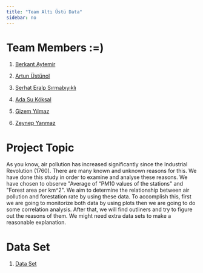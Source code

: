 ```yaml
---
title: "Team Altı Üstü Data"
sidebar: no
---
```


# Team Members :=)

1.  [Berkant Aytemir](https://github.com/berkantaytemir)

2.  [Artun Üstünol](https://github.com/artunustunol)

3.  [Serhat Eralp Sırmabıyıklı](https://github.com/serhateralp01)

4.  [Ada Su Köksal](https://github.com/adasukoksal)

5.  [Gizem Yılmaz](https://github.com/gızemyılmaz)

6.  [Zeynep Yanmaz](https://github.com/zeynepyanmaz)

# Project Topic

As you know, air pollution has increased significantly since the Industrial Revolution (1760). There are many known and unknown reasons for this. We have done this study in order to examine and analyse these reasons. We have chosen to observe \"Average of "PM10 values of the
stations\" and \"Forest area per km\^2\". We aim to determine the relationship between air
pollution and forestation rate by using these data. To accomplish this, first we are going to
monitorize both data by using plots then we are going to do some correlation analysis. After
that, we will find outliners and try to figure out the reasons of them. We might need extra data
sets to make a reasonable explanation.

# Data Set

1.  [Data Set](https://data.tuik.gov.tr/Bulten/Index?p=Illerde-Yasam-Endeksi-2015-24561)

